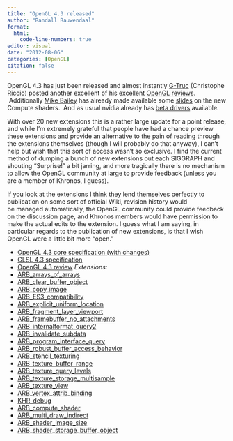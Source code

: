 ```yaml
---
title: "OpenGL 4.3 released"
author: "Randall Rauwendaal"
format: 
  html:
    code-line-numbers: true
editor: visual
date: "2012-08-06"
categories: [OpenGL]
citation: false
---
```


OpenGL 4.3 has just been released and almost instantly [G-Truc](http://www.g-truc.net/) (Christophe Riccio) posted another excellent of his excellent [OpenGL reviews](http://www.g-truc.net/doc/OpenGL4.3review.pdf).  Additionally [Mike Bailey](http://web.engr.oregonstate.edu/~mjb/WebMjb/mjb.html) has already made available some [slides](http://web.engr.oregonstate.edu/~mjb/sig12/compute.shader.1pp.pdf) on the new Compute shaders.  And as usual nvidia already has [beta drivers](http://www.nvidia.com/content/devzone/opengl-driver-4.3.html) available.

With over 20 new extensions this is a rather large update for a point release, and while I'm extremely grateful that people have had a chance preview these extensions and provide an alternative to the pain of reading through the extensions themselves (though I will probably do that anyway), I can't help but wish that this sort of access wasn't so exclusive. I find the current method of dumping a bunch of new extensions out each SIGGRAPH and shouting "Surprise!" a bit jarring, and more tragically there is no mechanism to allow the OpenGL community at large to provide feedback (unless you are a member of Khronos, I guess).

If you look at the extensions I think they lend themselves perfectly to publication on some sort of official Wiki, revision history would be managed automatically, the OpenGL community could provide feedback on the discussion page, and Khronos members would have permission to make the actual edits to the extension. I guess what I am saying, in particular regards to the publication of new extensions, is that I wish OpenGL were a little bit more "open."

-   [OpenGL 4.3 core specification (with changes)](http://www.opengl.org/registry/doc/glspec43.core.20120806.withchanges.pdf)
-   [GLSL 4.3 specification](http://www.opengl.org/registry/doc/GLSLangSpec.4.30.6.pdf)
-   [OpenGL 4.3 review](http://www.g-truc.net/doc/OpenGL4.3review.pdf) *Extensions:*
-   [ARB_arrays_of_arrays](http://us.download.nvidia.com/opengl/specs/GL_ARB_arrays_of_arrays.txt)
-   [ARB_clear_buffer_object](http://us.download.nvidia.com/opengl/specs/GL_ARB_clear_buffer_object.txt)
-   [ARB_copy_image](http://us.download.nvidia.com/opengl/specs/GL_ARB_copy_image.txt)
-   [ARB_ES3_compatibility](http://us.download.nvidia.com/opengl/specs/GL_ARB_ES3_compatibility.txt)
-   [ARB_explicit_uniform_location](http://us.download.nvidia.com/opengl/specs/GL_ARB_explicit_uniform_location.txt)
-   [ARB_fragment_layer_viewport](http://us.download.nvidia.com/opengl/specs/GL_ARB_fragment_layer_viewport.txt)
-   [ARB_framebuffer_no_attachments](http://us.download.nvidia.com/opengl/specs/GL_ARB_framebuffer_no_attachments.txt)
-   [ARB_internalformat_query2](http://us.download.nvidia.com/opengl/specs/GL_ARB_internalformat_query2.txt)
-   [ARB_invalidate_subdata](http://us.download.nvidia.com/opengl/specs/GL_ARB_invalidate_subdata.txt)
-   [ARB_program_interface_query](http://us.download.nvidia.com/opengl/specs/GL_ARB_program_interface_query.txt)
-   [ARB_robust_buffer_access_behavior](http://us.download.nvidia.com/opengl/specs/GL_ARB_robust_buffer_access_behavior.txt)
-   [ARB_stencil_texturing](http://us.download.nvidia.com/opengl/specs/GL_ARB_stencil_texturing.txt)
-   [ARB_texture_buffer_range](http://us.download.nvidia.com/opengl/specs/GL_ARB_texture_buffer_range.txt)
-   [ARB_texture_query_levels](http://us.download.nvidia.com/opengl/specs/GL_ARB_texture_query_levels.txt)
-   [ARB_texture_storage_multisample](http://us.download.nvidia.com/opengl/specs/GL_ARB_texture_storage_multisample.txt)
-   [ARB_texture_view](http://us.download.nvidia.com/opengl/specs/GL_ARB_texture_view.txt)
-   [ARB_vertex_attrib_binding](http://us.download.nvidia.com/opengl/specs/GL_ARB_vertex_attrib_binding.txt)
-   [KHR_debug](http://us.download.nvidia.com/opengl/specs/GL_KHR_debug.txt)
-   [ARB_compute_shader](http://us.download.nvidia.com/opengl/specs/GL_ARB_compute_shader.txt)
-   [ARB_multi_draw_indirect](http://us.download.nvidia.com/opengl/specs/GL_ARB_multi_draw_indirect.txt)
-   [ARB_shader_image_size](http://us.download.nvidia.com/opengl/specs/GL_ARB_shader_image_size.txt)
-   [ARB_shader_storage_buffer_object](http://us.download.nvidia.com/opengl/specs/GL_ARB_shader_storage_buffer_object.txt)
